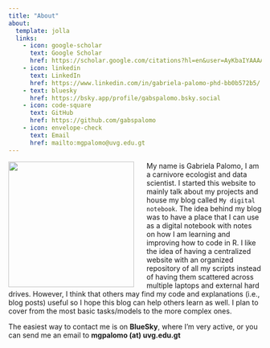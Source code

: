 ```yaml
---
title: "About"
about:
  template: jolla
  links: 
    - icon: google-scholar
      text: Google Scholar 
      href: https://scholar.google.com/citations?hl=en&user=AyKbaIYAAAAJ
    - icon: linkedin
      text: LinkedIn 
      href: https://www.linkedin.com/in/gabriela-palomo-phd-bb0b572b5/
    - text: bluesky
      href: https://bsky.app/profile/gabspalomo.bsky.social
    - icon: code-square
      text: GitHub
      href: https://github.com/gabspalomo
    - icon: envelope-check
      text: Email 
      href: mailto:mgpalomo@uvg.edu.gt
---
```


<img style="float: left; padding-right:25px" width="250" src="https://raw.githubusercontent.com/GabsPalomo/gabspalomo.github.io/master/images/IMG_0973.JPG">

My name is Gabriela Palomo, I am a carnivore ecologist and data scientist. I started this website to mainly talk about my projects and house my blog called `My digital notebook`. The idea behind my blog was to have a place that I can use as a digital notebook with notes on how I am learning and improving how to code in R. I like the idea of having a centralized website with an organized repository of all my scripts instead of having them scattered across multiple laptops and external hard drives. However, I think that others may find my code and explanations (i.e., blog posts) useful so I hope this blog can help others learn as well. I plan to cover from the most basic tasks/models to the more complex ones. 

The easiest way to contact me is on **BlueSky**, where I'm very active, or you can send me an email to **mgpalomo (at) uvg.edu.gt** 

